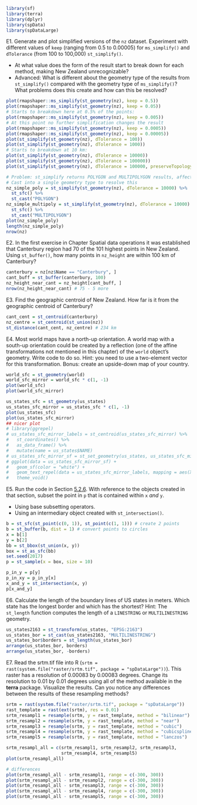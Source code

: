 ```r
library(sf)
library(terra)
library(dplyr)
library(spData)
library(spDataLarge)
```

E1. Generate and plot simplified versions of the `nz` dataset.
Experiment with different values of `keep` (ranging from 0.5 to 0.00005) for `ms_simplify()` and `dTolerance` (from 100 to 100,000) `st_simplify()`.

- At what value does the form of the result start to break down for each method, making New Zealand unrecognizable?
- Advanced: What is different about the geometry type of the results from `st_simplify()` compared with the geometry type of `ms_simplify()`? What problems does this create and how can this be resolved?

```r
plot(rmapshaper::ms_simplify(st_geometry(nz), keep = 0.5))
plot(rmapshaper::ms_simplify(st_geometry(nz), keep = 0.05))
# Starts to breakdown here at 0.5% of the points:
plot(rmapshaper::ms_simplify(st_geometry(nz), keep = 0.005))
# At this point no further simplification changes the result
plot(rmapshaper::ms_simplify(st_geometry(nz), keep = 0.0005))
plot(rmapshaper::ms_simplify(st_geometry(nz), keep = 0.00005))
plot(st_simplify(st_geometry(nz), dTolerance = 100))
plot(st_simplify(st_geometry(nz), dTolerance = 1000))
# Starts to breakdown at 10 km:
plot(st_simplify(st_geometry(nz), dTolerance = 10000))
plot(st_simplify(st_geometry(nz), dTolerance = 100000))
plot(st_simplify(st_geometry(nz), dTolerance = 100000, preserveTopology = TRUE))

# Problem: st_simplify returns POLYGON and MULTIPOLYGON results, affecting plotting
# Cast into a single geometry type to resolve this
nz_simple_poly = st_simplify(st_geometry(nz), dTolerance = 10000) %>% 
  st_sfc() %>% 
  st_cast("POLYGON")
nz_simple_multipoly = st_simplify(st_geometry(nz), dTolerance = 10000) %>% 
  st_sfc() %>% 
  st_cast("MULTIPOLYGON")
plot(nz_simple_poly)
length(nz_simple_poly)
nrow(nz)
```

E2. In the first exercise in Chapter Spatial data operations it was established that Canterbury region had 70 of the 101 highest points in New Zealand. 
Using `st_buffer()`, how many points in `nz_height` are within 100 km of Canterbury?

```r
canterbury = nz[nz$Name == "Canterbury", ]
cant_buff = st_buffer(canterbury, 100)
nz_height_near_cant = nz_height[cant_buff, ]
nrow(nz_height_near_cant) # 75 - 5 more
```

E3. Find the geographic centroid of New Zealand. 
How far is it from the geographic centroid of Canterbury?

```r
cant_cent = st_centroid(canterbury)
nz_centre = st_centroid(st_union(nz))
st_distance(cant_cent, nz_centre) # 234 km
```

E4. Most world maps have a north-up orientation.
A world map with a south-up orientation could be created by a reflection (one of the affine transformations not mentioned in this chapter) of the `world` object's geometry.
Write code to do so.
Hint: you need to use a two-element vector for this transformation.
 Bonus: create an upside-down map of your country.
 
```r
world_sfc = st_geometry(world)
world_sfc_mirror = world_sfc * c(1, -1)
plot(world_sfc)
plot(world_sfc_mirror)

us_states_sfc = st_geometry(us_states)
us_states_sfc_mirror = us_states_sfc * c(1, -1)
plot(us_states_sfc)
plot(us_states_sfc_mirror)
## nicer plot
# library(ggrepel)
# us_states_sfc_mirror_labels = st_centroid(us_states_sfc_mirror) %>% 
#   st_coordinates() %>%
#   as_data_frame() %>% 
#   mutate(name = us_states$NAME)
# us_states_sfc_mirror_sf = st_set_geometry(us_states, us_states_sfc_mirror)
# ggplot(data = us_states_sfc_mirror_sf) +
#   geom_sf(color = "white") +
#   geom_text_repel(data = us_states_sfc_mirror_labels, mapping = aes(X, Y, label = name), size = 3, min.segment.length = 0) +
#   theme_void() 
```

E5. Run the code in Section [5.2.6](https://geocompr.robinlovelace.net/geometric-operations.html#subsetting-and-clipping). With reference to the objects created in that section, subset the point in `p` that is contained within `x` *and* `y`.

- Using base subsetting operators.
- Using an intermediary object created with `st_intersection()`\index{vector!intersection}.

```r
b = st_sfc(st_point(c(0, 1)), st_point(c(1, 1))) # create 2 points
b = st_buffer(b, dist = 1) # convert points to circles
x = b[1]
y = b[2]
bb = st_bbox(st_union(x, y))
box = st_as_sfc(bb)
set.seed(2017)
p = st_sample(x = box, size = 10)
```

```r
p_in_y = p[y]
p_in_xy = p_in_y[x]
x_and_y = st_intersection(x, y)
p[x_and_y]
```

E6. Calculate the length of the boundary lines of US states in meters.
Which state has the longest border and which has the shortest?
Hint: The `st_length` function computes the length of a `LINESTRING` or `MULTILINESTRING` geometry.

```r
us_states2163 = st_transform(us_states, "EPSG:2163")
us_states_bor = st_cast(us_states2163, "MULTILINESTRING")
us_states_bor$borders = st_length(us_states_bor)
arrange(us_states_bor, borders)
arrange(us_states_bor, -borders)
```

E7. Read the srtm.tif file into R (`srtm = rast(system.file("raster/srtm.tif", package = "spDataLarge"))`).
This raster has a resolution of 0.00083 by 0.00083 degrees. 
Change its resolution to 0.01 by 0.01 degrees using all of the method available in the **terra** package.
Visualize the results.
Can you notice any differences between the results of these resampling methods?

```r
srtm = rast(system.file("raster/srtm.tif", package = "spDataLarge"))
rast_template = rast(ext(srtm), res = 0.01)
srtm_resampl1 = resample(srtm, y = rast_template, method = "bilinear")
srtm_resampl2 = resample(srtm, y = rast_template, method = "near")
srtm_resampl3 = resample(srtm, y = rast_template, method = "cubic")
srtm_resampl4 = resample(srtm, y = rast_template, method = "cubicspline")
srtm_resampl5 = resample(srtm, y = rast_template, method = "lanczos")

srtm_resampl_all = c(srtm_resampl1, srtm_resampl2, srtm_resampl3,
                     srtm_resampl4, srtm_resampl5)
plot(srtm_resampl_all)

# differences
plot(srtm_resampl_all - srtm_resampl1, range = c(-300, 300))
plot(srtm_resampl_all - srtm_resampl2, range = c(-300, 300))
plot(srtm_resampl_all - srtm_resampl3, range = c(-300, 300))
plot(srtm_resampl_all - srtm_resampl4, range = c(-300, 300))
plot(srtm_resampl_all - srtm_resampl5, range = c(-300, 300))
```